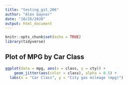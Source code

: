 ```yaml
---
title: "testing_git_206"
author: "Alex Gaynor"
date: "10/26/2020"
output: html_document
---
```


```r
knitr::opts_chunk$set(echo = TRUE)
library(tidyverse)
```

## Plot of MPG by Car Class

```r
ggplot(data = mpg, aes(x = class, y = cty)) +
	geom_jitter(aes(color = class), alpha = 0.5) +
  labs(x = "Car Class", y = "City gas mileage (mpg)")
```

